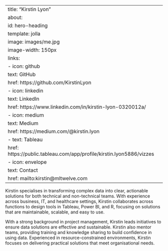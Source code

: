 
---
title: "Kirstin Lyon"
about:
  id: hero-heading
  template: jolla
  image: images/me.jpg
  image-width: 150px
  links:
    - icon: github
      text: GitHub
      href: https://github.com/KirstinLyon
    - icon: linkedin
      text: LinkedIn
      href: https://www.linkedin.com/in/kirstin-lyon-0320012a/
    - icon: medium
      text: Medium
      href: https://medium.com/@kirstin.lyon
    - text: Tableau
      href: https://public.tableau.com/app/profile/kirstin.lyon5886/vizzes
    - icon: envelope
      text: Contact
      href: mailto:kirstin@mltwelve.com
---

Kirstin specialises in transforming complex data into clear, actionable solutions for both technical and non-technical teams. With experience across business, IT, and healthcare settings, Kirstin collaborates across functions to design tools in Tableau, Power BI, and R, focusing on solutions that are maintainable, scalable, and easy to use.

With a strong background in project management, Kirstin leads initiatives to ensure data solutions are effective and sustainable. Kirstin also mentor teams, providing training and knowledge sharing to build confidence in using data. Experienced in resource-constrained environments, Kirstin focuses on delivering practical solutions that meet organisational needs.